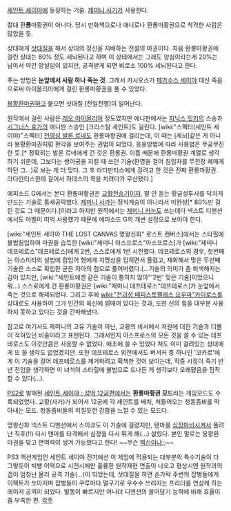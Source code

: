[[세인트 세이야]]에 등장하는 기술. [[제미니 사가]]가 사용한다.

절대 환'''룡'''마황권이 아니다. 당시 만화책으로나 애니로나 환룡마황권으로 착각한 사람은 많았을 듯.

상대에게 [[삿대질]]을 해서 상대의 정신을 지배하는 전설의 마권이다. 처음 환롱마황권에 걸린 상대는 80% 정도 세뇌된다고 하며 이 상태에서는 그래도 양심이라는게 20%는 남아서 약간 망설임이 있지만, 공격받게 되면 비로소 100% 세뇌된다고 한다. 

푸는 방법은 '''눈앞에서 사람 하나 죽는 것'''. 그래서 카시오스가 [[페가수스 세이야]] 대신 죽음으로써 아이올리아에게 걸린 환롱마황권을 풀 수 있었다. 

[[봉황환마권]]하고 붙으면 삿대질 [천일전쟁]이 일어난다.

원작에서 걸린 사람은 [[레오 아이올리아]] 정도였지만 애니판에서는 [[피닉스 잇키]]의 스승과 [[시그너스 효가]]의 애니판 스승인 [크리스탈 세인트]도 걸린다. [wiki:"스펙터(세인트 세이야)"스펙터] [[천영성 발론 르네]]도 환롱마황권에 걸리는데, 이 때는 [세뇌]같은 게 아니라 봉황환마권처럼 환각을 보여주는 권법이 되었다. 응용방법에 따라 사용법은 무궁무진한 듯.[* 정확히는 발론 르네에게 건 것은 환롱권. 이름 때문에 환롱마황권 계열로 생각하기 쉬운데, 그보다는 쌍아궁을 지킬 때 쓰던 기술(환영을 걸어 침입자를 무진장 헤매게 하던 그...)로 보는 게 더 맞다. 그 후 라다만티스에게 걸려고 한 것은 진짜 환롱마황권. 라다만티스한테 걸어서 하데스의 목을 치려다가 무산됐다.] 

에피소드 G에서는 본디 환롱마황권은 [[교황]]전승기이자, 말 안 듣는 황금성투사를 닥치게 만드는 기술로 틈새공략했다. [[제미니 사가]]는 정식계승이 아니라서 미완성[* 80%만 걸린 것도 그 때문이다.]이라고 하지만 원작에서는 [[제미니 카논]]도 쓰는데다 넥스트 디멘션에서도 아벨이 떠억 사용했기 때문에 에피소드 G의 개변 설정으로 보아야 한다.

[wiki:"세인트 세이야 THE LOST CANVAS 명왕신화" 로스트 캔버스]에서는 스타힐에 불법침입하여 마권을 습득한 [wiki:"제미니 아스프로스"아스프로스]가 [wiki:"제미니 데프테로스"데프테로스]에게 2번, 스스로에게 1번 시전했다. 데프테로스의 경우, 첫번째는 아스미타의 설법에 힙입어 형에게 치명상을 입히면서 풀렸고, 재회해서 맞은 두번째 기술은 스스로 확립한 굳은 자아의 힘으로 풀어버렸다.(...기술의 의미가 좀 퇴색해지는 감이 있지만, [wiki:"세인트에겐 같은 기술이 통하지 않아"'2번' 맞은 기술]이었으니 뭐...) 스스로에게 건 환롱마황권은 [wiki:"제미니 데프테로스"데프테로스]가 눈앞에서 죽는 것으로 해제되었다. 그리고 후에 [[wiki:"천괴성 메피스토펠레스 요우마"카이로스]]를 상대로도 사용하여 그가 인간의 육신에 얽매여 있다는 것과, 또한 신의 힘을 대부분 사용하지 못하고 있다는 것을 간파해냈다. 

참고로 여기서도 제미니의 고유 기술이 아닌, 교황의 비서에서 차원에 대한 기술과 더불어 적혀있던 비술이라고 표현된다. 그래서인지 아스프로스의 모든 것을 쓸 수 있는 데프테로스도 이것만큼은 사용할 수 없었다. 애초에 쓸 수 있었다 쳐도 이미 걸려있는 상대에게 또 쓸 생각도 없었겠지만. 또한 데프테로스 외전에서도 버서커 중 하나인 '코카로'에게 이 기술을 걸어 데프테로스를 제거하려고 획책한 것이 보이는데, 작중 시점이 죽기 반년 전임을 생각하면 이 녀석이 스타힐에 불법으로 드나든 게 생각보다 오래됐음을 짐작할 수 있다(...). 

[[PS2]]로 발매된 [[세인트 세이야 : 성역 12궁편]]에서는 '''환롱마황권 모드'''라는 게임모드도 수록되었었다. 교황(사가)가 되어서 12궁에 각 세인트를 배치, 쳐들어오는 청동좀비를 막아내는 모드. 청동좀비들의 미칠듯한 강함을 느낄 수 있는 모드다.

명왕신화 넥스트 디멘션에서 스이쿄도 이 기술에 걸렸지만, 텐마를 [[심장마비]]시켜서 풀려난 직후(!!) 다시 텐마를 타격해서 심장을 다시 뛰게 해(...) 살렸다. 본인 말로는 봉황환마권을 맞고 면역력이 생겨 가능했다고 한다! ~~무슨 [[백신]]이냐;;~~

PS3 액션게임인 세인트 세이야 전기에선 이 게임에 적용되는 대부분의 특수기술이 다 그렇듯이 빅뱅 어택으로 시전시에만 훌륭한 원작재현 연출이 나오고 평상시엔 원작과의 갭이 엄청난 물리 공격 기술(...)이 되었는데, 삿대질을 하면 손가락 주변의 잡병들에게 이펙트가 쏘아지며 잡병들이 쿠루마다 떨구기로 우수수 쓰러지는 프리더를 연상케 하는 레이저 공격이 되었다. 발동이 빠르지만 어나더 디멘션의 쓸어담기 능력에 비해 효율이 좀 부족한 편.
[[각주]]

